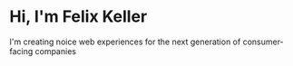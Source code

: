 # Hi, I'm Felix Keller

I'm creating noice web experiences for the next generation of consumer-facing companies
